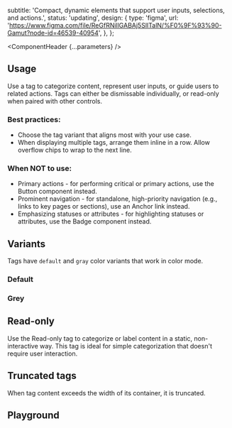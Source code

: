 


  subtitle: 'Compact, dynamic elements that support user inputs, selections, and actions.',
  status: 'updating',
  design: {
    type: 'figma',
    url: 'https://www.figma.com/file/ReGfRNillGABAj5SlITalN/%F0%9F%93%90-Gamut?node-id=46539-40954',
  },
};

<Meta of={TagStories} />

<ComponentHeader {...parameters} />

## Usage

Use a tag to categorize content, represent user inputs, or guide users to related actions. Tags can either be dismissable individually, or read-only when paired with other controls.

### Best practices:
- Choose the tag variant that aligns most with your use case.
- When displaying multiple tags, arrange them inline in a row. Allow overflow chips to wrap to the next line.

### When NOT to use:
- Primary actions - for performing critical or primary actions, use the Button component instead.
- Prominent navigation - for standalone, high-priority navigation (e.g., links to key pages or sections), use an Anchor link instead.
- Emphasizing statuses or attributes - for highlighting statuses or attributes, use the Badge component instead.

## Variants

Tags have `default` and `gray` color variants that work in color mode.

### Default

<Canvas of={TagStories.Default} />

### Grey

<Canvas of={TagStories.Grey} />

## Read-only

Use the Read-only tag to categorize or label content in a static, non-interactive way. This tag is ideal for simple categorization that doesn't require user interaction.

<Canvas of={TagStories.ReadOnly} />

## Truncated tags

When tag content exceeds the width of its container, it is truncated.

<Canvas of={TagStories.Truncated} />

## Playground

<Canvas sourceState="shown" of={TagStories.Default} />

<Controls />
